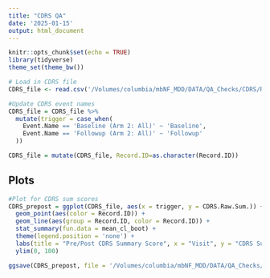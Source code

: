 ```yaml
---
title: "CDRS QA"
date: '2025-01-15'
output: html_document
---
```


```r
knitr::opts_chunk$set(echo = TRUE)
library(tidyverse)
theme_set(theme_bw())
```

```r
# Load in CDRS file 
CDRS_file <- read.csv('/Volumes/columbia/mbNF_MDD/DATA/QA_Checks/CDRS/REMINDMindfulnessBas-CDRSQA_DATA_LABELS_2025-01-15_0135.csv')

#Update CDRS event names
CDRS_file = CDRS_file %>%
  mutate(trigger = case_when(
    Event.Name == 'Baseline (Arm 2: All)' ~ 'Baseline',
    Event.Name == 'Followup (Arm 2: All)' ~ 'Followup'
  ))

CDRS_file = mutate(CDRS_file, Record.ID=as.character(Record.ID))
```

## Plots
```r
#Plot for CDRS sum scores
CDRS_prepost = ggplot(CDRS_file, aes(x = trigger, y = CDRS.Raw.Sum.)) +
  geom_point(aes(color = Record.ID)) +
  geom_line(aes(group = Record.ID, color = Record.ID)) +
  stat_summary(fun.data = mean_cl_boot) +
  theme(legend.position = 'none') +
  labs(title = "Pre/Post CDRS Summary Score", x = "Visit", y = "CDRS Summary Score") +
  ylim(0, 100)

ggsave(CDRS_prepost, file = '/Volumes/columbia/mbNF_MDD/DATA/QA_Checks/CDRS/CDRS_prepost_plot.png')

```
